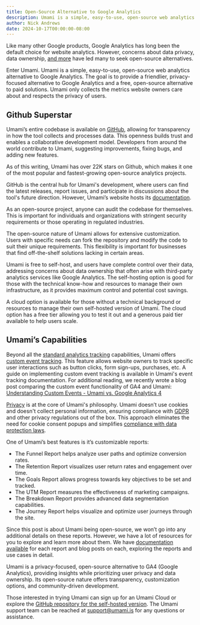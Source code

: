 ```yaml
---
title: Open-Source Alternative to Google Analytics
description: Umami is a simple, easy-to-use, open-source web analytics alternative to Google Analytics.
author: Nick Andrews
date: 2024-10-17T00:00:00-08:00
---
```


Like many other Google products, Google Analytics has long been the default choice for website analytics.
However, concerns about data privacy, data ownership, [and more](https://umami.is/blog/umami-the-better-google-analytics-alternative) have led many to seek open-source alternatives.

Enter Umami. Umami is a simple, easy-to-use, open-source web analytics alternative to Google Analytics. The goal is to provide a friendlier, privacy-focused alternative to Google Analytics and a free, open-source alternative to paid solutions. Umami only collects the metrics website owners care about and respects the privacy of users.

## Github Superstar

Umami’s entire codebase is available on [GitHub](https://github.com/umami-software/umami), allowing for transparency in how the
tool collects and processes data. This openness builds trust and enables a collaborative development model. Developers from
around the world contribute to Umami, suggesting improvements, fixing bugs, and adding new features.

As of this writing, Umami has over 22K stars on Github, which makes it one of the most popular and fastest-growing open-source
analytics projects.

GitHub is the central hub for Umami's development, where users can find the latest releases, report issues, and participate
in discussions about the tool's future direction. However, Umami’s website hosts its [documentation](https://umami.is/docs).

As an open-source project, anyone can audit the codebase for themselves. This is important for individuals and organizations with stringent security requirements or those operating in regulated industries.

The open-source nature of Umami allows for extensive customization. Users with specific needs can fork the repository and modify the code to suit their unique requirements. This flexibility is important for businesses that find off-the-shelf solutions lacking in certain areas.

Umami is free to self-host, and users have complete control over their data, addressing concerns about data ownership that often arise with third-party analytics services like Google Analytics. The self-hosting option is good for those with the technical know-how and resources to manage their own infrastructure, as it provides maximum control and potential cost savings.

A cloud option is available for those without a technical background or resources to manage their own self-hosted version of Umami. The cloud option has a free tier allowing you to test it out and a generous paid tier available to help users scale.

## Umami’s Capabilities

Beyond all the [standard analytics tracking](https://umami.is/features) capabilities, Umami
offers [custom event tracking](https://umami.is/docs/track-events). This feature allows website owners to track specific user
interactions such as button clicks, form sign-ups, purchases, etc. A guide on implementing custom event tracking is available in
Umami's event tracking documentation. For additional reading, we recently wrote a blog post comparing the custom event functionality of
GA4 and Umami: [Understanding Custom Events - Umami vs. Google Analytics 4](https://umami.is/blog/understanding-custom-events-umami-vs-ga4)

[Privacy](https://umami.is/blog/why-privacy-matters) is at the core of Umami's philosophy. Umami doesn’t use cookies and doesn't collect personal information, ensuring compliance with
[GDPR](https://umami.is/blog/gdpr-compliant-website-analytics) and other privacy regulations out of the box. This approach eliminates the need
for cookie consent popups and simplifies [compliance with data protection laws](https://umami.is/blog/navigating-gdpr-and-ccpa-compliance).

One of Umami’s best features is it’s customizable reports:

- The Funnel Report helps analyze user paths and optimize conversion rates.
- The Retention Report visualizes user return rates and engagement over time.
- The Goals Report allows progress towards key objectives to be set and tracked.
- The UTM Report measures the effectiveness of marketing campaigns.
- The Breakdown Report provides advanced data segmentation capabilities.
- The Journey Report helps visualize and optimize user journeys through the site.

Since this post is about Umami being open-source, we won’t go into any additional details on these reports. However,
we have a lot of resources for you to explore and learn more about them. We have [documentation available](https://umami.is/docs/reports) for each report and blog posts on each, exploring the reports and use cases in detail.

Umami is a privacy-focused, open-source alternative to GA4 (Google Analytics), providing insights while prioritizing user privacy and data ownership. Its open-source nature offers transparency, customization options, and community-driven development.

Those interested in trying Umami can sign up for an Umami Cloud or explore the [GitHub repository for the self-hosted version](https://github.com/umami-software/website). The Umami support team can be reached at support@umami.is for any questions or assistance.
